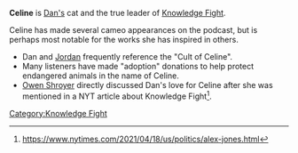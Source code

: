 {{Stub}}
'''Celine''' is [[Dan Friesen|Dan's]] cat and the true leader of [[Knowledge Fight]].

Celine has made several cameo appearances on the podcast, but is perhaps most notable for the works she has inspired in others.

*Dan and [[Jordan Holmes|Jordan]] frequently reference the "Cult of Celine".
*Many listeners have made "adoption" donations to help protect endangered animals in the name of Celine.
*[[Owen Shroyer]] directly discussed Dan's love for Celine after she was mentioned in a NYT article about Knowledge Fight<ref>https://www.nytimes.com/2021/04/18/us/politics/alex-jones.html</ref>.

[[Category:Knowledge Fight]]